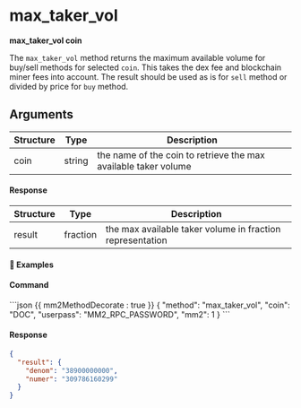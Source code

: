 
# max_taker_vol

**max_taker_vol coin**

The `max_taker_vol` method returns the maximum available volume for buy/sell methods for selected `coin`.
This takes the dex fee and blockchain miner fees into account. The result should be used as is for `sell` method or divided by price for `buy` method.

## Arguments

| Structure | Type   | Description                                                     |
| --------- | ------ | --------------------------------------------------------------- |
| coin      | string | the name of the coin to retrieve the max available taker volume |

#### Response

| Structure | Type     | Description                                               |
| --------- | -------- | --------------------------------------------------------- |
| result    | fraction | the max available taker volume in fraction representation |

#### 📌 Examples

#### Command

<CodeGroup title="" tag="POST" label="max_taker_vol">
```json {{ mm2MethodDecorate : true }}
{
  "method": "max_taker_vol",
  "coin": "DOC",
  "userpass": "MM2_RPC_PASSWORD",
  "mm2": 1
}
```
</CodeGroup>


<CollapsibleSection expandedText='Hide Response' collapsedText='Show Response'>

#### Response

```json
{
  "result": {
    "denom": "38900000000",
    "numer": "309786160299"
  }
}
```

</CollapsibleSection>

